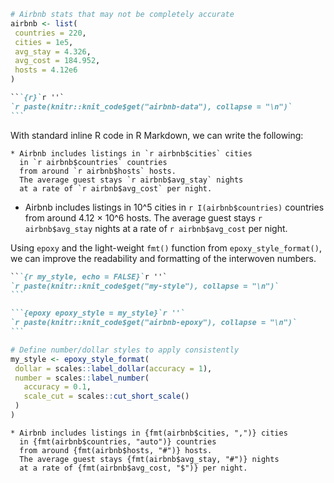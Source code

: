 ```r
# Airbnb stats that may not be completely accurate
airbnb <- list(
 countries = 220,
 cities = 1e5,
 avg_stay = 4.326,
 avg_cost = 184.952,
 hosts = 4.12e6
)
```

````markdown
```{r}`r ''`
`r paste(knitr::knit_code$get("airbnb-data"), collapse = "\n")`
```
````

With standard inline R code in R Markdown, we can write the following:

```verbatim
* Airbnb includes listings in `r airbnb$cities` cities
  in `r airbnb$countries` countries
  from around `r airbnb$hosts` hosts.
  The average guest stays `r airbnb$avg_stay` nights
  at a rate of `r airbnb$avg_cost` per night.
```

* Airbnb includes listings in 10^5 cities
  in `r I(airbnb$countries)` countries
  from around 4.12 × 10^6 hosts.
  The average guest stays `r airbnb$avg_stay` nights
  at a rate of `r airbnb$avg_cost` per night.

Using `epoxy` and the light-weight `fmt()` function from `epoxy_style_format()`,
we can improve the readability and formatting of the interwoven numbers.


````markdown
```{r my_style, echo = FALSE}`r ''`
`r paste(knitr::knit_code$get("my-style"), collapse = "\n")`
```

```{epoxy epoxy_style = my_style}`r ''`
`r paste(knitr::knit_code$get("airbnb-epoxy"), collapse = "\n")`
```
````

```r
# Define number/dollar styles to apply consistently
my_style <- epoxy_style_format(
 dollar = scales::label_dollar(accuracy = 1),
 number = scales::label_number(
   accuracy = 0.1,
   scale_cut = scales::cut_short_scale()
 )
)
```

```epoxy
* Airbnb includes listings in {fmt(airbnb$cities, ",")} cities
  in {fmt(airbnb$countries, "auto")} countries
  from around {fmt(airbnb$hosts, "#")} hosts.
  The average guest stays {fmt(airbnb$avg_stay, "#")} nights
  at a rate of {fmt(airbnb$avg_cost, "$")} per night.
```
